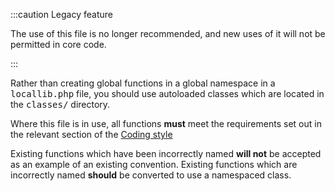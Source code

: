 <!-- markdownlint-disable first-line-heading -->
<!-- cspell:ignore locallib -->

:::caution Legacy feature

The use of this file is no longer recommended, and new uses of it will not be permitted in core code.

:::

Rather than creating global functions in a global namespace in a <tt>locallib.php</tt> file, you should use autoloaded classes which are located in the <tt>classes/</tt> directory.

Where this file is in use, all functions **must** meet the requirements set out in the relevant section of the [Coding style](/general/development/policies/codingstyle#functions-and-methods)

Existing functions which have been incorrectly named **will not** be accepted as an example of an existing convention. Existing functions which are incorrectly named **should** be converted to use a namespaced class.
